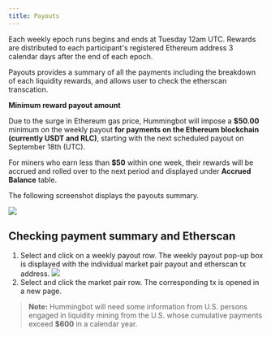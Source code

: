 ```yaml
---
title: Payouts
---
```


Each weekly epoch runs begins and ends at Tuesday 12am UTC. Rewards are distributed to each participant's registered Ethereum address 3 calendar days after the end of each epoch.

Payouts provides a summary of all the payments including the breakdown of each liquidity rewards, and allows user to check the etherscan transcation.

**Minimum reward payout amount**

Due to the surge in Ethereum gas price, Hummingbot will impose a **\$50.00** minimum on the weekly payout **for payments on the Ethereum blockchain (currently USDT and RLC)**, starting with the next scheduled payout on September 18th (UTC).

For miners who earn less than **\$50** within one week, their rewards will be accrued and rolled over to the next period and displayed under **Accrued Balance** table.

The following screenshot displays the payouts summary.

![](/img/payout-details.png)

## Checking payment summary and Etherscan

1. Select and click on a weekly payout row. The weekly payout pop-up box is displayed with the individual market pair payout and etherscan tx address.
   ![](/img/payouts.png)
2. Select and click the market pair row. The corresponding tx is opened in a new page.

> **Note:** Hummingbot will need some information from U.S. persons engaged in liquidity mining from the U.S. whose cumulative payments exceed **\$600** in a calendar year.
